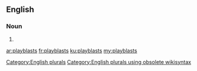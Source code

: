 ==English==

===Noun===
{{head|en}}

# {{plural of|playblast}}

[[Category:English plurals]][[Category:English plurals using obsolete wikisyntax]]

[[ar:playblasts]]
[[fr:playblasts]]
[[ku:playblasts]]
[[my:playblasts]]